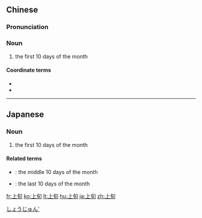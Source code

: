==Chinese==
{{zh-forms}}

===Pronunciation===
{{zh-pron
|m=shàngxún
|c=soeng6 ceon4
|mn=qz,xm:siōng-sûn/zz:siāng-sûn
|cat=n
}}

===Noun===
{{zh-noun}}

# the first 10 days of the month

====Coordinate terms====
* {{zh-l|中旬}}
* {{zh-l|下旬}}

{{zh-cat|Time}}

----

==Japanese==
{{ja-kanjitab|じょう|じゅん|yomi=on}}

===Noun===
{{ja-noun|じょうじゅん}}

# the first 10 days of the month

====Related terms====
* {{ja-r|中旬|ちゅうじゅん}}: the middle 10 days of the month
* {{ja-r|下旬|げじゅん}}: the last 10 days of the month

[[Category:ja:Time|しょうじゅん']]

[[fr:上旬]]
[[ko:上旬]]
[[lt:上旬]]
[[hu:上旬]]
[[ja:上旬]]
[[zh:上旬]]